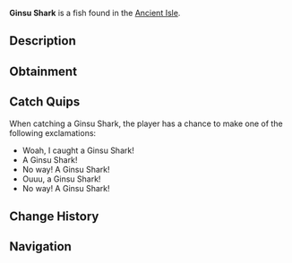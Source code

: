 {{FishInfobox
|image          = Ginsu Shark.png
|rarity         = Legendary
|sea            = First Sea
|location       = [[Ancient Isle]]
|sublocation    = 
|sources        = Fishing Rod
|radar_location = 
|prog_speed     = -20
|xp             = 1800
|weather        = 
|time           = Night
|season         = 
|bait           = Fish Head
|base_weight    = 1000
|base_value     = 3000
|weight_range   = 220
|base_chance    = 0.13
|base_resil     = 20
}}
'''Ginsu Shark''' is a {{Rarity|Legendary}} fish found in the [[Ancient Isle]].

== Description ==
{{Description|The Ginsu Shark, a powerful Cretaceous predator, uses sharp serrated teeth and sleek speed to hunt large fish, marine reptiles, and other sharks.|Bestiary Entry}}

== Obtainment ==
{{Description|Can be found in the waters of the Ancient Isle.|Bestiary Hint}}
{{Fish Availability|
Ancient Isle/Surrounding Ocean
|top_rods      = 
Leviathan's Fang Rod\37275.23\158990.07;
Free Spirit Rod\32948.13\164984.2;
Great Rod of Oscar\32280.34\93536.24;
Trident Rod\30293.06\152312.2;
Astralhook Rod\29814.98\94219.76;
Resourceful Rod\24528.27\94496.43;
Destiny Rod\24141.16\79217.36;
Azure Of Lagoon\27456.67\107041.63;
No-Life Rod\27933.32\105061.63;
North-Star Rod\14043.05\68563.58;
Haunted Rod\13099.1\61001.77;
Ethereal Prism Rod\29800.13\97398.44;
Seraphic Rod\28392.69\95469.47;
Challenger's Rod\26442.9\94285.79;
Rod Of The Forgotten Fang\26365.7\92529.6;
Blazebringer Rod\24430.73\97415.39;
Rod Of The Exalted One\23423.51\79795.67;
Rod Of The Depths\23413.86\83242.99;
Verdant Shear Rod\22465.23\90773.68;
Zeus Rod\22445.47\84026.5;
Depthseeker Rod\20163.72\77410.41;
Avalanche Rod\18066.31\69280.04;
Volcanic Rod\17497.3\66423.31;
Steady Rod\5623.31\24190.56
|recommended   = Trident Rod
}}

== Catch Quips ==
When catching a Ginsu Shark, the player has a chance to make one of the following exclamations:
* Woah, I caught a Ginsu Shark!
* A Ginsu Shark!
* No way! A Ginsu Shark!
* Ouuu, a Ginsu Shark!
* No way! A Ginsu Shark!

== Change History ==
{{Change History|{{subst:Current Version}}}}

== Navigation ==
{{Fish Navbox|Ancient Isle}}